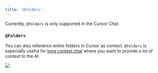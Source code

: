 ```yaml
---
title: '@Folders'
---
```


<Info>Currently, `@Folders` is only supported in the Cursor Chat.</Info>

### `@Folders`

You can also reference entire folders in Cursor as context. `@Folders` is especially
useful for [long context chat](/chat/overview#long-context-chat) where you want to provide a lot of context to the AI.

<Frame>
  <img src="/images/context/@folder.png" />
</Frame>
